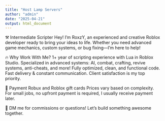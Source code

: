```yaml
---
title: "Host Lamp Servers"
author: "admin"
date: "2025-04-21"
output: html_document
---
```


⚒️  Intermediate Scripter
Hey! I'm RoxzY, an experienced and creative Roblox developer ready to bring your ideas to life. Whether you need advanced game mechanics, custom systems, or bug fixing—I'm here to help!

🔥 Why Work With Me?
1+ year of scripting experience with Lua in Roblox Studio.
Specialized in advanced systems: AI, combat, crafting, revive systems, anti-cheats, and more!
Fully optimized, clean, and functional code.
Fast delivery & constant communication.
Client satisfaction is my top priority.

💸 Payment
Robux and Roblox gift cards
Prices vary based on complexity.
For small jobs, no upfront payment is required, I usually receive payment later.

 📩 DM me for commissions or questions!
Let’s build something awesome together.
